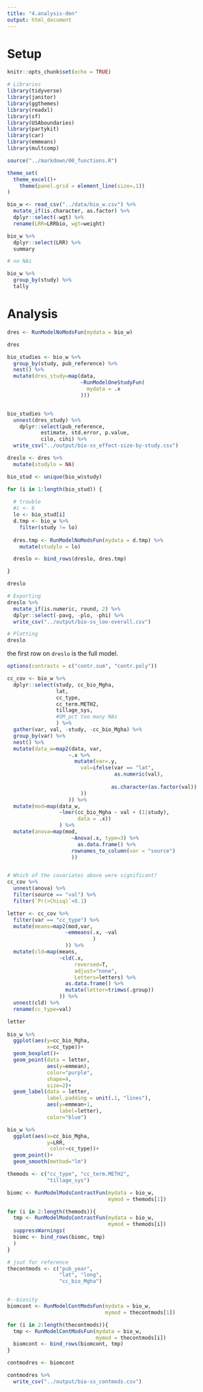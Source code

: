 ```yaml
---
title: "4.analysis-den"
output: html_document
---
```


# Setup  
```r
knitr::opts_chunk$set(echo = TRUE)

# Libraries
library(tidyverse)
library(janitor)
library(ggthemes)
library(readxl)
library(sf)
library(USAboundaries)
library(partykit)
library(car)
library(emmeans)
library(multcomp)

source("../markdown/00_functions.R")

```

```r
theme_set(
  theme_excel()+
    theme(panel.grid = element_line(size=.1))
)
```

```r
bio_w <- read_csv("../data/bio_w.csv") %>%
  mutate_if(is.character, as.factor) %>%
  dplyr::select(-wgt) %>%
  rename(LRR=LRRbio, wgt=weight)

```

```r
bio_w %>%
  dplyr::select(LRR) %>%
  summary

# no NAs
```

```r
bio_w %>%
  group_by(study) %>%
  tally
```

# Analysis  
```r
dres <- RunModelNoModsFun(mydata = bio_w)

dres
```

```r
bio_studies <- bio_w %>%
  group_by(study, pub_reference) %>%
  nest() %>%
  mutate(dres_study=map(data,
                        ~RunModelOneStudyFun(
                          mydata = .x
                        )))


bio_studies %>%
  unnest(dres_study) %>%
    dplyr::select(pub_reference, 
           estimate, std.error, p.value, 
           cilo, cihi) %>% 
  write_csv("../output/bio-ss_effect-size-by-study.csv")

```

```r
dreslo <- dres %>% 
  mutate(studylo = NA)

bio_stud <- unique(bio_w$study)

for (i in 1:length(bio_stud)) {
  
  # trouble
  #i <- 6
  lo <- bio_stud[i]
  d.tmp <- bio_w %>% 
    filter(study != lo)
  
  dres.tmp <- RunModelNoModsFun(mydata = d.tmp) %>% 
    mutate(studylo = lo)

  dreslo <- bind_rows(dreslo, dres.tmp)

}

dreslo  

# Exporting
dreslo %>% 
  mutate_if(is.numeric, round, 2) %>% 
  dplyr::select(-pavg, -plo, -phi) %>% 
  write_csv("../output/bio-ss_loo-overall.csv")

# Plotting
dreslo

```
the first row on `dreslo` is the full model.



```r
options(contrasts = c("contr.sum", "contr.poly"))

cc_cov <- bio_w %>%
  dplyr::select(study, cc_bio_Mgha,
                lat,
                cc_type,
                cc_term.METH2,
                tillage_sys,
                #OM_pct too many NAs
                ) %>%
  gather(var, val, -study, -cc_bio_Mgha) %>%
  group_by(var) %>%
  nest() %>%
  mutate(data_w=map2(data, var,
                    ~.x %>%
                      mutate(var=.y,
                        val=ifelse(var == "lat", 
                                   as.numeric(val),
                        
                                  as.character(as.factor(val))
                        ))
                    )) %>%
  mutate(mod=map(data_w,
                 ~lmer(cc_bio_Mgha ~ val + (1|study),
                       data = .x)) 
                 ) %>%
  mutate(anova=map(mod,
                     ~Anova(.x, type=3) %>%
                       as.data.frame() %>%
                     rownames_to_column(var = "source")
                     ))


# Which of the covariates above were significant?
cc_cov %>%
  unnest(anova) %>%
  filter(source == "val") %>%
  filter(`Pr(>Chisq)`<0.1)
```

```r
letter <- cc_cov %>%
  filter(var == "cc_type") %>%
  mutate(means=map2(mod,var,
                   ~emmeans(.x, ~val
                            )
                   )) %>%
  mutate(cld=map(means,
                 ~cld(.x,
                      reversed=T,
                      adjust="none",
                      Letters=letters) %>%
                   as.data.frame() %>%
                   mutate(letter=trimws(.group))
                 )) %>%
  unnest(cld) %>%
  rename(cc_type=val)

letter
  
bio_w %>%
  ggplot(aes(y=cc_bio_Mgha,
             x=cc_type))+
  geom_boxplot()+
  geom_point(data = letter,
             aes(y=emmean),
             color="purple",
             shape=4,
             size=2)+
  geom_label(data = letter, 
             label.padding = unit(.1, "lines"),
             aes(y=emmean+1,
                 label=letter),
             color="blue")

```

```r

bio_w %>%
  ggplot(aes(x=cc_bio_Mgha,
             y=LRR,
              color=cc_type))+
  geom_point()+
  geom_smooth(method="lm")

```

```r
themods <- c("cc_type", "cc_term.METH2", 
             "tillage_sys")

biomc <- RunModelModsContrastFun(mydata = bio_w, 
                                 mymod = themods[1])

for (i in 2:length(themods)){
  tmp <- RunModelModsContrastFun(mydata = bio_w, 
                                 mymod = themods[i])
  suppressWarnings(
  biomc <- bind_rows(biomc, tmp)
  )
}

```
```r
# jsut for reference
thecontmods <- c("pub_year", 
                 "lat", "long",
                 "cc_bio_Mgha")


#--biosity
biomcont <- RunModelContModsFun(mydata = bio_w, 
                                mymod = thecontmods[1])

for (i in 2:length(thecontmods)){
  tmp <- RunModelContModsFun(mydata = bio_w, 
                             mymod = thecontmods[i])
  biomcont <- bind_rows(biomcont, tmp)
}

```
```r
contmodres <- biomcont

contmodres %>% 
  write_csv("../output/bio-ss_contmods.csv")
```


